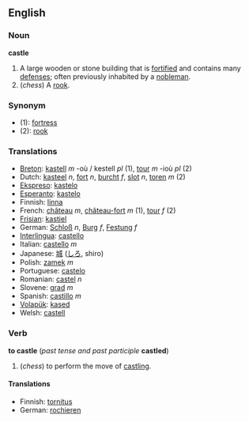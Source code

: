 ==English==
===  Noun ===
'''castle'''

#A large wooden or stone building that is [[fortified]] and contains many [[defense]]s; often previously inhabited by a [[nobleman]].
#(''chess'') A [[rook]].

=== Synonym ===
*(1): [[fortress]]
*(2): [[rook]]

=== Translations ===
*[[Breton]]: [[kastell]] ''m'' -où / kestell ''pl'' (1), [[tour]] ''m'' -ioù ''pl'' (2)
*Dutch: [[kasteel]] ''n'', [[fort]] ''n'', [[burcht]] ''f'', [[slot]] ''n'', [[toren]] ''m'' (2)
*[[Ekspreso]]: [[kastelo]]
*[[Esperanto]]: [[kastelo]]
*Finnish: [[linna]]
*French: [[château]] ''m'', [[château-fort]] ''m'' (1), [[tour]] ''f'' (2)
*[[Frisian]]: [[kastiel]]
*German: [[Schloß]] ''n'', [[Burg]] ''f'', [[Festung]] ''f''
*[[Interlingua]]: [[castello]] 
*Italian: [[castello]] ''m''
*Japanese: [[城]] ([[しろ]], shiro)
*Polish: [[zamek]] ''m''
*Portuguese: [[castelo]] 
*Romanian: [[castel]] ''n''
*Slovene: [[grad]] ''m''
*Spanish: [[castillo]] ''m''
*[[Volapük]]: [[kased]]
*Welsh: [[castell]]

=== Verb ===
'''to castle''' (''past tense and past participle'' '''castled''')

#(''chess'') to perform the move of [[castling]].

====Translations====
*Finnish: [[tornitus]]
*German: [[rochieren]]